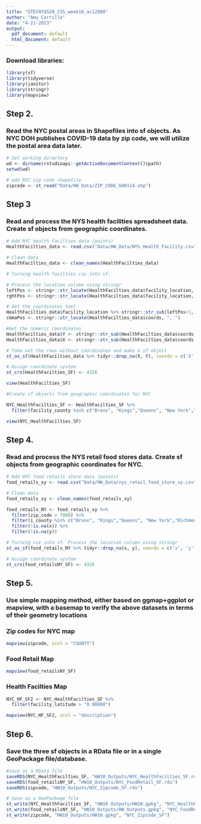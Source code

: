```yaml
---
title: "GTECH78520_23S_week10_ac12980"
author: "Amy Carrillo"
date: "4-21-2023"
output:
  pdf_document: default
  html_document: default
---
```


### Download libraries:
```r
library(sf)
library(tidyverse)
library(janitor)
library(stringr)
library(mapview)

```

## Step 2. 
### Read the NYC postal areas in Shapefiles into sf objects. As NYC DOH publishes COVID-19 data by zip code, we will utilize the postal area data later.

```r
# Set working directory
wd <- dirname(rstudioapi::getActiveDocumentContext()$path)
setwd(wd)
```

```r
# add NYC zip code shapefile
zipcode <- st_read("Data/HW_Data/ZIP_CODE_040114.shp")
```

## Step 3 
### Read and process the NYS health facilities spreadsheet data. Create sf objects from geographic coordinates.

```r
# Add NYC health facilties data (points)
HealthFacilties_data <- read.csv("Data/HW_Data/NYS_Health_Facility.csv")

# Clean data
HealthFacilties_data <- clean_names(HealthFacilties_data)
```

```r
# Turning health facilties csv into sf. 

# Process the location column using stringr
leftPos <- stringr::str_locate(HealthFacilties_data$facility_location, "\\(")[,1]
rghtPos <- stringr::str_locate(HealthFacilties_data$facility_location, "\\)")[,1]

# Get the coordinates text
HealthFacilties_data$facility_location %>% stringr::str_sub(leftPos+1, rghtPos -1) -> HealthFacilties_data$coords
cmmaPos <- stringr::str_locate(HealthFacilties_data$coords, ", ")

#Get the numeric coordinates
HealthFacilties_data$Y <- stringr::str_sub(HealthFacilties_data$coords, 1, cmmaPos[,1]-1) %>% as.numeric()
HealthFacilties_data$X <- stringr::str_sub(HealthFacilties_data$coords, cmmaPos[,2]+1) %>% as.numeric()

# Take out the rows without coordinates and make a sf object
st_as_sf(HealthFacilties_data %>% tidyr::drop_na(X, Y), coords = c('X', 'Y')) -> HealthFacilties_SF

# Assign coordinate system
st_crs(HealthFacilties_SF) <- 4326

view(HealthFacilties_SF)
```


```r
#Create sf objects from geographic coordinates for NYC

NYC_HealthFacilties_SF <- HealthFacilties_SF %>%
  filter(facility_county %in% c("Bronx", "Kings","Queens", "New York","Richmond"))

view(NYC_HealthFacilties_SF)
```


## Step 4. 
### Read and process the NYS retail food stores data. Create sf objects from geographic coordinates for NYC.

```r
# Add NYC food retails store data (points)
food_retails_xy <- read.csv("Data/HW_Data/nys_retail_food_store_xy.csv", fileEncoding = "Latin1", check.names = F)

# Clean data
food_retails_xy <- clean_names(food_retails_xy)

food_retails_NY <- food_retails_xy %>%
  filter(zip_code > 7000) %>%
  filter(i_county %in% c("Bronx", "Kings","Queens", "New York","Richmond")) %>%
  filter(!is.na(x)) %>%
  filter(!is.na(y))

```


```r
# Turning csv into sf. Process the location column using stringr
st_as_sf(food_retails_NY %>% tidyr::drop_na(x, y), coords = c('x', 'y')) -> food_retailsNY_SF

# Assign coordinate system
st_crs(food_retailsNY_SF) <- 4326

```

## Step 5. 
### Use simple mapping method, either based on ggmap+ggplot or mapview, with a basemap to verify the above datasets in terms of their geometry locations

### Zip codes for NYC map
```r
mapview(zipcode, zcol = "COUNTY")

```


### Food Retail Map
```r
mapview(food_retailsNY_SF)

```

### Health Facilties Map
```r
NYC_HF_SF2 <- NYC_HealthFacilties_SF %>%
  filter(facility_latitude > "0.00000")

mapview(NYC_HF_SF2, zcol = "description")

```

## Step 6. 
### Save the three sf objects in a RData file or in a single GeoPackage file/database.

```r
#save as a RData file
saveRDS(NYC_HealthFacilties_SF, "HW10_Outputs/NYC_HealthFacilties_SF.rds")
saveRDS(food_retailsNY_SF, "HW10_Outputs/NYC_FoodRetail_SF.rds")
saveRDS(zipcode, "HW10_Outputs/NYC_Zipcode_SF.rds")

```

```r
# Save as a GeoPackage file
st_write(NYC_HealthFacilties_SF, "HW10_Outputs/HW10.gpkg", "NYC_HealthFacilties_SF")
st_write(food_retailsNY_SF, "HW10_Outputs/HW_Outputs.gpkg", "NYC_FoodRetail_SF")
st_write(zipcode, "HW10_Outputs/HW10.gpkg", "NYC_Zipcode_SF")

```

